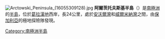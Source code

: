 {{Coord|64|45|S|62|25|W|source:GNIS|display=title}}
[[File:Arctowski_Peninsula_(16055309128).jpg|thumb]]
'''阿爾茨托夫斯基半島'''（{{lang-en|Arctowski Peninsula}}）是[[南極洲|南極洲]]的[[半島|半島]]，位於[[葛拉漢地|葛拉漢地]]西岸，長24公里，處於[[安沃爾灣|安沃爾灣]]和[[威爾米納灣|威爾米納灣]]之間，由[[保加利亞|保加利亞]]的極地探險隊發現。

{{DEFAULTSORT:Arctowski Peninsula}}
[[Category:南極洲半島|Category:南極洲半島]]


{{DancoCoast-geo-stub}}